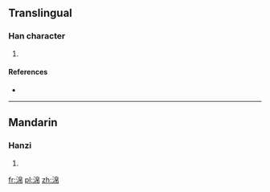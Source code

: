 ==Translingual==

===Han character===
{{Han char|rn=85|rad=水|as=08|sn=11|four=|canj=水竹日月 (EHAB)}}

# {{defn|Han|sort=水08}}

====References====
* {{Han ref|kx=0633.100|dkj=17708|hdz=31652.060|uh=6DFF|ud=28159}}

----

==Mandarin==

===Hanzi===
{{cmn-hanzi|pin=[[mì]] ([[mi4]])|wg=mi<sup>4</sup>}}

# {{defn|lang=cmn|sort=水08}}

[[fr:淿]]
[[pl:淿]]
[[zh:淿]]